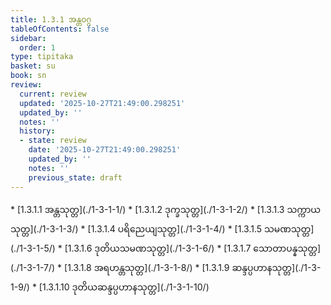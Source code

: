 ```yaml
---
title: 1.3.1 အန္တဝဂ္ဂ
tableOfContents: false
sidebar:
  order: 1
type: tipitaka
basket: su
book: sn
review:
  current: review
  updated: '2025-10-27T21:49:00.298251'
  updated_by: ''
  notes: ''
  history:
  - state: review
    date: '2025-10-27T21:49:00.298251'
    updated_by: ''
    notes: ''
    previous_state: draft
---
```



<ReviewStatus review={frontmatter.review} showDetails={true} />

<HypothesisAnnotation frontmatter={frontmatter} />

<DynamicBreadcrumb />



<TableOfContents book="sn" section="1.3.1">
* [1.3.1.1 အန္တသုတ္တ](./1-3-1-1/)
* [1.3.1.2 ဒုက္ခသုတ္တ](./1-3-1-2/)
* [1.3.1.3 သက္ကာယသုတ္တ](./1-3-1-3/)
* [1.3.1.4 ပရိညေယျသုတ္တ](./1-3-1-4/)
* [1.3.1.5 သမဏသုတ္တ](./1-3-1-5/)
* [1.3.1.6 ဒုတိယသမဏသုတ္တ](./1-3-1-6/)
* [1.3.1.7 သောတာပန္နသုတ္တ](./1-3-1-7/)
* [1.3.1.8 အရဟန္တသုတ္တ](./1-3-1-8/)
* [1.3.1.9 ဆန္ဒပ္ပဟာနသုတ္တ](./1-3-1-9/)
* [1.3.1.10 ဒုတိယဆန္ဒပ္ပဟာနသုတ္တ](./1-3-1-10/)
</TableOfContents>